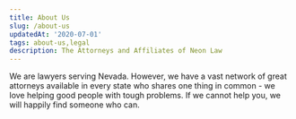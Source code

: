 ```yaml
---
title: About Us
slug: /about-us
updatedAt: '2020-07-01'
tags: about-us,legal
description: The Attorneys and Affiliates of Neon Law
---
```



We are lawyers serving Nevada. However, we have a vast network of great
attorneys available in every state who shares one thing in common - we love
helping good people with tough problems. If we cannot help you, we will happily
find someone who can.
